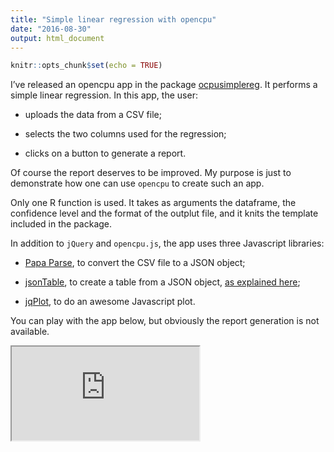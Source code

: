 ```yaml
---
title: "Simple linear regression with opencpu"
date: "2016-08-30"
output: html_document
---
```


```r
knitr::opts_chunk$set(echo = TRUE)
```

I've released an opencpu app in the package [ocpusimplereg](https://github.com/stla/ocpusimplereg). 
It performs a simple linear regression. 
In this app, the user:

- uploads the data from a CSV file;

- selects the two columns used for the regression;

- clicks on a button to generate a report.


Of course the report deserves to be improved. 
My purpose is just to demonstrate how one can use `opencpu` to create such an app.

Only one R function is used. It takes as arguments the dataframe, the confidence level and the format of the outplut file, and it knits the template included in the package.

In addition to `jQuery` and `opencpu.js`, the app uses three Javascript libraries:

- [Papa Parse](http://papaparse.com/), to convert the CSV file to a JSON object;

- [jsonTable](https://github.com/omkarkhair/jsonTable), to create a table from a JSON object, [as explained here](http://stla.github.io/stlapblog/posts/opencpu_tables.html);

- [jqPlot](http://www.jqplot.com/), to do an awesome Javascript plot.


You can play with the app below, but obviously the report generation is not available.

<iframe src="http://stla.github.io/stlapblog/posts/assets/htmlframes/ocpusimplereg/index.html"
        onload="this.style.height=this.contentDocument.body.scrollHeight +'px';">
</iframe>
